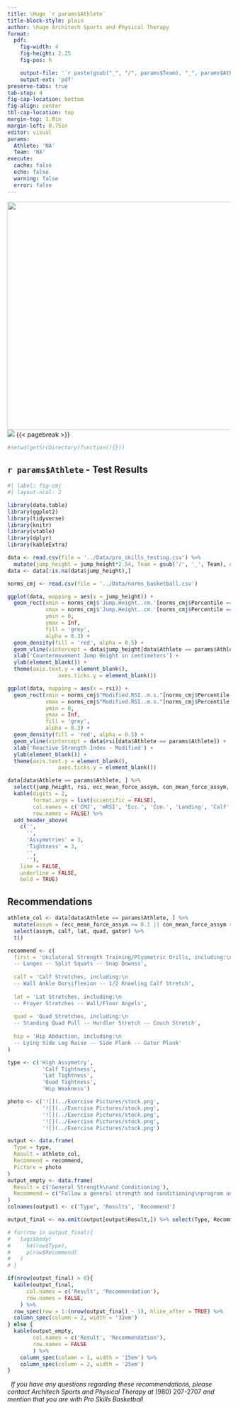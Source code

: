```yaml
---
title: \Huge `r params$Athlete`
title-block-style: plain
author: \huge Architech Sports and Physical Therapy
format: 
  pdf:
    fig-width: 4
    fig-height: 2.25
    fig-pos: h

    output-file: '`r paste(gsub("_", "/", params$Team), "_", params$Athlete, sep = "")`'
    output-ext: 'pdf'
preserve-tabs: true
tab-stop: 4
fig-cap-location: bottom
fig-align: center
tbl-cap-location: top
margin-top: 1.0in
margin-left: 0.75in
editor: visual
params:
  Athlete: 'NA'
  Team: 'NA'
execute: 
  cache: false
  echo: false
  warning: false
  error: false
---
```


![](../Logos/Architech+Sports+Logo.png){fig-align="center" width="514"} ![](../Logos/pro_skills.jpg){fig-align="center"} {{< pagebreak >}}

```r
#setwd(getSrcDirectory(function(){}))
```

## `r params$Athlete` - Test Results

```r
#| label: fig-cmj
#| layout-ncol: 2

library(data.table)
library(ggplot2)
library(tidyverse)
library(knitr)
library(vtable)
library(dplyr)
library(kableExtra)

data <- read.csv(file = '../Data/pro_skills_testing.csv') %>%
  mutate(jump_height = jump_height*2.54, Team = gsub('/', '_', Team), Athlete = paste(First, Last, sep = " "))
data <- data[!is.na(data$jump_height),]

norms_cmj <- read.csv(file = '../Data/norms_basketball.csv')

ggplot(data, mapping = aes(x = jump_height)) +
  geom_rect(xmin = norms_cmj$'Jump.Height..cm.'[norms_cmj$Percentile == '25th'],
            xmax = norms_cmj$'Jump.Height..cm.'[norms_cmj$Percentile == '75th'],
            ymin = 0,
            ymax = Inf,
            fill = 'grey',
            alpha = 0.3) +
  geom_density(fill = 'red', alpha = 0.5) +
  geom_vline(xintercept = data$jump_height[data$Athlete == params$Athlete]) +
  xlab('Countermovement Jump Height in centimeters') +
  ylab(element_blank()) +
  theme(axis.text.y = element_blank(),
                axes.ticks.y = element_blank())

ggplot(data, mapping = aes(x = rsi)) +
  geom_rect(xmin = norms_cmj$"Modified.RSI..m.s."[norms_cmj$Percentile == '25th'],
            xmax = norms_cmj$"Modified.RSI..m.s."[norms_cmj$Percentile == '75th'],
            ymin = 0,
            ymax = Inf,
            fill = 'grey',
            alpha = 0.3) +
  geom_density(fill = 'red', alpha = 0.5) +
  geom_vline(xintercept = data$rsi[data$Athlete == params$Athlete]) +
  xlab('Reactive Strength Index - Modified') +
  ylab(element_blank()) +
  theme(axis.text.y = element_blank(),
                axes.ticks.y = element_blank())
```

```r
data[data$Athlete == params$Athlete, ] %>%
  select(jump_height, rsi, ecc_mean_force_assym, con_mean_force_assym, peak_assym,  calf, lat, quad, gator, pain) %>%
  kable(digits = 2, 
        format.args = list(scientific = FALSE),
        col.names = c('CMJ', 'mRSI', 'Ecc.', 'Con.', 'Landing', 'Calf', 'Lat', 'Quad', 'Hip Weakness', 'Pain History'),
        row.names = FALSE) %>%
  add_header_above(
    c('',
      '',
      'Assymetries' = 3,
      'Tightness' = 3,
      '',
      ''),
    line = FALSE,
    underline = FALSE,
    bold = TRUE)
```

## Recommendations

```r
athlete_col <- data[data$Athlete == params$Athlete, ] %>%
  mutate(assym = (ecc_mean_force_assym >= 0.1 || con_mean_force_assym >= 0.1 || peak_assym >= 0.1), calf = (calf == 'Y'), lat = (lat == 'Y'), quad = (quad == 'Y'), gator = (gator == 'N')) %>%
  select(assym, calf, lat, quad, gator) %>%
  t()

recommend <- c(
  first = 'Unilateral Strength Training/Plyometric Drills, including:\n
  -- Lunges -- Split Squats -- Snap Downss',
  
  calf = 'Calf Stretches, including:\n
  -- Wall Ankle Dorsiflexion -- 1/2 Kneeling Calf Stretch',
  
  lat = 'Lat Stretches, including:\n
  -- Prayer Stretches -- Wall/Floor Angels',
  
  quad = 'Quad Stretches, including:\n
  -- Standing Quad Pull -- Hurdler Stretch -- Couch Stretch',
  
  hip = 'Hip Abduction, including:\n
  -- Lying Side Leg Raise -- Side Plank -- Gator Plank'
)

type <- c('High Assymetry', 
           'Calf Tightness', 
           'Lat Tightness', 
           'Quad Tightness', 
           'Hip Weakness')

photo <- c('![](../Exercise Pictures/stock.png',
           '![](../Exercise Pictures/stock.png',
           '![](../Exercise Pictures/stock.png',
           '![](../Exercise Pictures/stock.png',
           '![](../Exercise Pictures/stock.png')

output <- data.frame(
  Type = type,
  Result = athlete_col,
  Recommend = recommend,
  Picture = photo
)
output_empty <- data.frame(
  Result = c('General Strength\nand Conditioning'),
  Recommend = c("Follow a general strength and conditioning\nprogram under the guidance of a certified professional.")
)
colnames(output) <- c('Type', 'Results', 'Recommend')

output_final <- na.omit(output[output$Result,]) %>% select(Type, Recommend)

# for(row in output_final){
#   tags$body(
#     h4(row$Type),
#     p(row$Recommend)
#   )
# }

if(nrow(output_final) > 0){
  kable(output_final,
      col.names = c('Result', 'Recommendation'),
      row.names = FALSE,
    ) %>%
  row_spec(row = 1:(nrow(output_final) - 1), hline_after = TRUE) %>%
  column_spec(column = 2, width = '32em')
} else {
  kable(output_empty,
        col.names = c('Result', 'Recommendation'),
        row.names = FALSE
        ) %>%
    column_spec(column = 1, width = '15em') %>%
    column_spec(column = 2, width = '25em')
}


```

::: {contact}
<p>

|   *If you have any questions regarding these recommendations, please contact Architech Sports and Physical Therapy at* (980) 207-2707 *and mention that you are with Pro Skills Basketball*

</p>
:::
